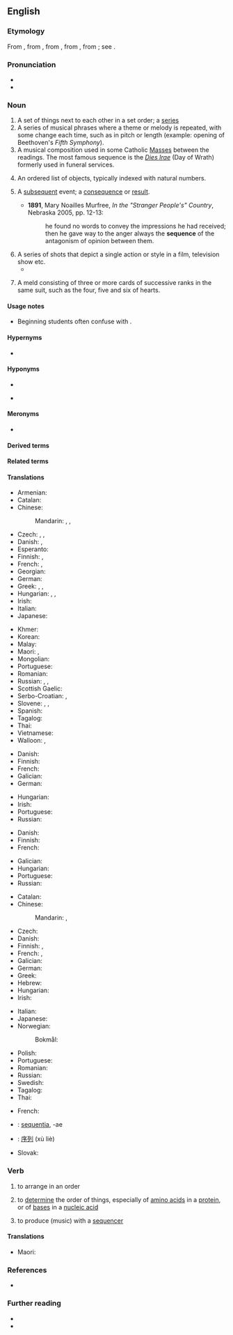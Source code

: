{{also|séquence|séquencé}}
==English==

===Etymology===
From {{etyl|enm|en}} {{m|enm|sequence}}, from {{etyl|fro|en}} {{m|fr|sequence||a sequence of cards, answering verses}}, from {{etyl|LL.|en}} {{m|la|sequentia||a following}}, from {{etyl|la|en}} {{m|la|sequens||following}}, from {{m|la|sequi||to follow}}; see {{m|en|sequent}}.

===Pronunciation===
* {{IPA|/ˈsikwəns/|/ˈsikwɛns/|lang=en}}
* {{audio|en-us-sequence.ogg|Audio (US)|lang=en}}

===Noun===
{{en-noun}}

# A set of things next to each other in a set order; a [[series]]
# A series of musical phrases where a theme or melody is repeated, with some change each time, such as in pitch or length (example: opening of Beethoven's ''Fifth Symphony'').
# A musical composition used in some Catholic [[Mass]]es between the readings. The most famous sequence is the ''[[Dies Irae]]'' (Day of Wrath) formerly used in funeral services.
# {{lb|en|mathematics}} An ordered list of objects, typically indexed with natural numbers.
# {{lb|en|now|_|rare}} A [[subsequent]] event; a [[consequence]] or [[result]].
#* '''1891''', Mary Noailles Murfree, ''In the "Stranger People's" Country'', Nebraska 2005, pp. 12-13:
#*: he found no words to convey the impressions he had received; then he gave way to the anger always the '''sequence''' of the antagonism of opinion between them.
# A series of shots that depict a single action or style in a film, television show etc.
#* {{quote-journal
|date=April 26, 2012
|author=Tasha Robinson
|title=Film: Reviews: The Pirates! Band Of Misfits :
|work=The Onion AV Club
|url=http://www.avclub.com/articles/the-pirates-band-of-misfits,73064/
|page=
|passage=What follows is a bunch of nonstop goofery involving chase '''sequences''', dream '''sequences''', fast-changing costumes and an improbable beard, a little musical help from Flight Of The Conchords, and ultimately a very physical confrontation with a surprisingly spry Victoria.}}
# {{lb|en|card games}} A meld consisting of three or more cards of successive ranks in the same suit, such as the four, five and six of hearts.

====Usage notes====
* {{sense|mathematics}} Beginning students often confuse {{m|en||sequence}} with {{m|en|series}}.

====Hypernyms====
* {{sense|mathematics}} {{l|en|function}}

====Hyponyms====
* {{l|en|presequence}} <!--noun-->
* {{sense|computing}} {{l|en|escape sequence}}

====Meronyms====
* {{sense|mathematics}} {{l|en|term}}

====Derived terms====
{{der3
|main-sequence
|sequenceless
|sequencer
|lang=en}}

====Related terms====
{{rel4
|et seq
|nolle prosequi
|non sequitur
|persecute
|prosecute
|segue
|sequel
|sequela
|sequent
|sequential
|sequinator<!--possibly a protein-sequencing device?-->
|suant
|sue
|suit
|suite
|lang=en}}

====Translations====
{{trans-top|set of things in a set order}}
* Armenian: {{t+|hy|հաջորդականություն}}
* Catalan: {{t|ca|seqüència|f}}
* Chinese:
*: Mandarin: {{t+|cmn|序列|tr=xùliè|sc=Hani}}, {{t+|cmn|順序}}, {{t+|cmn|顺序|tr=shùnxù}}
* Czech: {{t+|cs|řada|f}}, {{t+|cs|sled|m}}, {{t|cs|sekvence|f}}
* Danish: {{t|da|rækkefølge|c}}, {{t|da|sekvens|c}}
* Esperanto: {{t-needed|eo}}
* Finnish: {{t+|fi|sarja}}, {{t+|fi|sekvenssi}}
* French: {{t+|fr|suite|f}}, {{t+|fr|séquence|f}}
* Georgian: {{t-needed|ka}}
* German: {{t+|de|Reihenfolge|f}}
* Greek: {{t+|el|ακολουθία|f}}, {{t+|el|σειρά|f}}, {{t+|el|αλληλουχία|f}}
* Hungarian: {{t+|hu|sorozat}}, {{t+|hu|szekvencia}}, {{t+|hu|sor}}
* Irish: {{t|ga|seicheamh|m}}
* Italian: {{t+|it|sequenza|f}}
* Japanese: {{t+|ja|順序|tr=じゅんじょ, junjo|sc=Jpan}}
{{trans-mid}}
* Khmer: {{t-needed|km}}
* Korean: {{t+|ko|순서}}
* Malay: {{t|ms|turutan}}
* Maori: {{t|mi|raupapa}}, {{t|mi|hātepe}}
* Mongolian: {{t-needed|mn}}
* Portuguese: {{t+|pt|sequência|f}}
* Romanian: {{t+|ro|secvență|f}}
* Russian: {{t+|ru|после́довательность|f}}, {{t+|ru|ряд|m}}, {{t+|ru|очерёдность|f}}
* Scottish Gaelic: {{t|gd|leanmhainn|m}}
* Serbo-Croatian: {{t+|sh|niz}}, {{t+|sh|redosled}}
* Slovene: {{t|sl|zaporedje|n}}, {{t|sl|sekvenca|f}}, {{t|sl|niz|m}}
* Spanish: {{t+|es|secuencia|f}}
* Tagalog: {{t+|tl|datig}}
* Thai: {{t+|th|ลำดับ}}
* Vietnamese: {{t-needed|vi}}
* Walloon: {{t+|wa|etchinnmint|m}}, {{t+|wa|shûte}}
{{trans-bottom}}

{{trans-top|series of musical phrases where a theme or melody is repeated}}
* Danish: {{t|da|tonerække|c}}
* Finnish: {{t+|fi|sekvenssi}}
* French: {{t+|fr|séquence|f}}
* Galician: {{t|gl|secuencia|f}}
* German: {{t+|de|Sequenz|f}}
{{trans-mid}}
* Hungarian: {{t+|hu|szekvencia}}
* Irish: {{t|ga|seicheamh|m}}
* Portuguese: {{t+|pt|sequência|f}}
* Russian: {{t+|ru|секве́нция|f}}
{{trans-bottom}}

{{trans-top|poetic, music composition used in some Catholic Masses between the readings}}
* Danish: {{t|da|sekvens|c}}
* Finnish: {{t+|fi|sekvenssi}}
* French: {{t+|fr|séquence|f}}
{{trans-mid}}
* Galician: {{t|gl|secuencia |f}}
* Hungarian: {{t+|hu|szekvencia}}
* Portuguese: {{t+|pt|sequência|f}}
* Russian: {{t+|ru|секве́нция|f}}
{{trans-bottom}}

{{trans-top|in mathematics, an ordered list of objects}}
* Catalan: {{t|ca|seqüència|f}}
* Chinese:
*: Mandarin: {{t+|cmn|數列|sc=Hani}}, {{t+|cmn|数列|tr=shùliè|sc=Hani}}
* Czech: {{t|cs|posloupnost|f}}
* Danish: {{t|da|følge|c}}
* Finnish: {{t+|fi|lukujono}}, {{t+|fi|jono}}
* French: {{t+|fr|suite|f}}, {{t+|fr|séquence|f}}
* Galician: {{t|gl|secuencia |f}}
* German: {{t+|de|Folge|f}}
* Greek: {{t+|el|ακολουθία|f}}
* Hebrew: {{t+|he|סדרה|f|tr=sidrá}}
* Hungarian: {{t+|hu|sorozat}}
* Irish: {{t|ga|seicheamh|m}}
{{trans-mid}}
* Italian: {{t+|it|successione|f}}
* Japanese: {{t+|ja|数列|tr=すうれつ, sūretsu|sc=Jpan}}
* Norwegian:
*: Bokmål: {{t+|nb|følge|m}}
* Polish: {{t+|pl|ciąg|m}}
* Portuguese: {{t+|pt|sequência|f}}
* Romanian: {{t+|ro|șir|n}}
* Russian: {{t+|ru|после́довательность|f}}
* Swedish: {{t+|sv|följd|n}}
* Tagalog: {{t+|tl|datig}}
* Thai: {{t+|th|ลำดับ}}
{{trans-bottom}}

{{trans-top|series of shots that depict a single action or style}}
{{trans-mid}}
{{trans-bottom}}

{{trans-top|meld of three or more cards of successive ranks in the same suit}}
* French: {{t+|fr|suite|f}}
{{trans-mid}}
{{trans-bottom}}

{{checktrans-top}}
* {{ttbc|la}}: [[sequentia]], -ae {{g|f}}
* {{ttbc|cmn}}: [[序列]] (xù liè)
{{trans-mid}}
* Slovak: {{t-check|sk|postupnosť|f}}
{{trans-bottom}}

===Verb===
{{en-verb|sequences|sequencing|sequenced}}

# {{lb|en|transitive}} to arrange in an order
# {{lb|en|transitive}} to [[determine]] the order of things, especially of [[amino acid]]s in a [[protein]], or of [[base]]s in a [[nucleic acid]]
# {{lb|en|transitive}} to produce (music) with a [[sequencer]]

====Translations====
{{trans-top|to arrange in an order}}
* Maori: {{t|mi|whakaraupapa}}
{{trans-mid}}
{{trans-bottom}}

===References===
* {{pedia}}

===Further reading===
* {{R:Webster 1913}}
* {{R:Century 1911}}